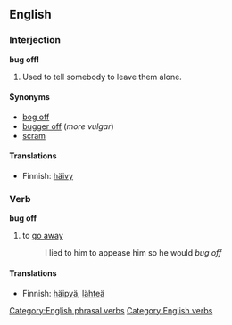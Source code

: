==English==
===Interjection===

'''bug off!'''

#{{context|informal|transitive}} Used to tell somebody to leave them alone.

====Synonyms====
*[[bog off]]
*[[bugger off]] (''more vulgar'')
*[[scram]]

====Translations====
{{trans-top|Used to tell somebody to leave them alone}}
*Finnish: [[häivy]]
{{trans-mid}}
{{trans-bottom}}

===Verb===

'''bug off'''

#{{context|informal|transitive}} to [[go away]]
#: I lied to him to appease him so he would ''bug off''

====Translations====
{{trans-top|go away}}
*Finnish: [[häipyä]], [[lähteä]]
{{trans-mid}}
{{trans-bottom}}

[[Category:English phrasal verbs]]
[[Category:English verbs]]